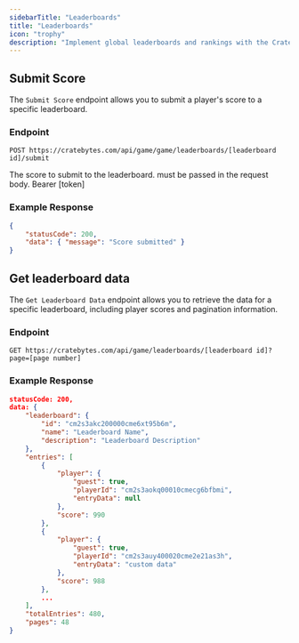 ```yaml
---
sidebarTitle: "Leaderboards"
title: "Leaderboards"
icon: "trophy"
description: "Implement global leaderboards and rankings with the CrateBytes API to boost player competitiveness and engagement."
---
```


## Submit Score

The `Submit Score` endpoint allows you to submit a player's score to a specific leaderboard.

### Endpoint

```http
POST https://cratebytes.com/api/game/game/leaderboards/[leaderboard id]/submit
```

<ParamField body="score (body)" type="string" required>
    The score to submit to the leaderboard. must be passed in the request body.
</ParamField>

<ParamField header="authorization (header)" type="string" required>
    Bearer [token]
</ParamField>

### Example Response

```json
{
    "statusCode": 200,
    "data": { "message": "Score submitted" }
}
```

## Get leaderboard data

The `Get Leaderboard Data` endpoint allows you to retrieve the data for a specific leaderboard, including player scores and pagination information.

### Endpoint

```http
GET https://cratebytes.com/api/game/leaderboards/[leaderboard id]?page=[page number]
```

### Example Response

```json
statusCode: 200,
data: {
    "leaderboard": {
        "id": "cm2s3akc200000cme6xt95b6m",
        "name": "Leaderboard Name",
        "description": "Leaderboard Description"
    },
    "entries": [
        {
            "player": {
                "guest": true,
                "playerId": "cm2s3aokq00010cmecg6bfbmi",
                "entryData": null
            },
            "score": 990
        },
        {
            "player": {
                "guest": true,
                "playerId": "cm2s3auy400020cme2e21as3h",
                "entryData": "custom data"
            },
            "score": 988
        },
        ...
    ],
    "totalEntries": 480,
    "pages": 48
}
```
